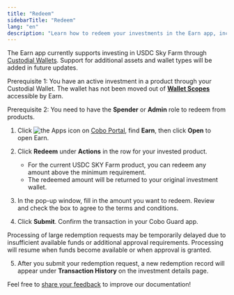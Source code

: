 ```yaml
---
title: "Redeem"
sidebarTitle: "Redeem"
lang: "en"
description: "Learn how to redeem your investments in the Earn app, including the process and implications of withdrawing invested funds."
---
```


<Info>The Earn app currently supports investing in USDC Sky Farm through [Custodial Wallets](/en/portal/custodial-wallets/introduction). Support for additional assets and wallet types will be added in future updates.</Info>

<Note>Prerequisite 1: You have an active investment in a product through your Custodial Wallet. The wallet has not been moved out of [**Wallet Scopes**](/en/apps/app-settings) accessible by Earn.</Note>

<Note>Prerequisite 2: You need to have the **Spender** or **Admin** role to redeem from products.</Note>

1. Click <img src="/en/images/common/icon_apps.svg" className="icon" alt="the Apps icon"/> on [Cobo Portal](https://portal.cobo.com/login), find **Earn**, then click **Open** to open Earn.

2. Click **Redeem** under **Actions** in the row for your invested product.
   - For the current USDC SKY Farm product, you can redeem any amount above the minimum requirement.
   - The redeemed amount will be returned to your original investment wallet.

3. In the pop-up window, fill in the amount you want to redeem. Review and check the box to agree to the terms and conditions.

4. Click **Submit**. Confirm the transaction in your Cobo Guard app.

<Info>Processing of large redemption requests may be temporarily delayed due to insufficient available funds or additional approval requirements. Processing will resume when funds become available or when approval is granted.</Info>

5. After you submit your redemption request, a new redemption record will appear under **Transaction History** on the investment details page.

<Tip>Feel free to [share your feedback](https://forms.zohopublic.com/cobo/form/DocumentFeedbackForm/formperma/QvLOhxJv1_JMsJ-1dleZ8Itb_7rzN-LtgvsDdxosoVI?referrername=manuals) to improve our documentation!</Tip>
